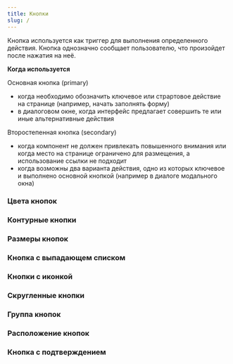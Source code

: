```yaml
---
title: Кнопки
slug: /
---
```


Кнопка используется как триггер для выполнения определенного действия. Кнопка однозначно
сообщает пользователю, что произойдет после нажатия на неё.

**Когда используется**

Основная кнопка (primary)
- когда необходимо обозначить ключевое или страртовое действие на странице (например, начать заполнять форму)
- в диалоговом окне, когда интерфейс предлагает совершить те или иные альтернативные действия

Второстепенная кнопка (secondary)
- когда компонент не должен привлекать повышенного внимания или когда место на странице ограничено для размещения,
а использование ссылки не подходит
- когда возможны два варианта действия, одно из которых ключевое и выполнено основной кнопкой (например в диалоге
модального окна)

### Цвета кнопок
<Sandbox projectId="jZhf2" />

### Контурные кнопки
<Sandbox projectId="fHsqE"/>

### Размеры кнопок
<Sandbox projectId="LfN3L"/>

### Кнопка с выпадающем списком
<Sandbox projectId="jMw1K"/>

### Кнопки с иконкой
<Sandbox projectId="lh3yC"/>

### Скругленные кнопки
<Sandbox projectId="g8C6G"/>

### Группа кнопок
<Sandbox projectId="bBNvT"/>

### Расположение кнопок
<Sandbox projectId="DPo1w"/>

### Кнопка с подтверждением
<Sandbox projectId="fyb9v"/>


